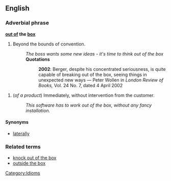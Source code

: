 ==English==
===Adverbial phrase===
'''[[out of]] the [[box]]'''

# Beyond the bounds of convention.
#:''The boss wants some new ideas - it's time to think out of the box''
#:'''Quotations'''<!--Do these illustrate the meaning given above?-->
#::'''2002''': Berger, despite his concentrated seriousness, is quite capable of breaking out of the box, seeing things in unexpected new ways &mdash; Peter Wollen  in ''London Review of Books,'' Vol. 24 No. 7, dated 4 April 2002

# (''of a product'') Immediately, without intervention from the customer.
#: ''This software has to work out of the box, without any fancy installation.''

====Synonyms====
*[[laterally]]


===Related terms===
*[[knock out of the box]]
*[[outside the box]] <!-- doesn't have second sense above -->

[[Category:Idioms]]